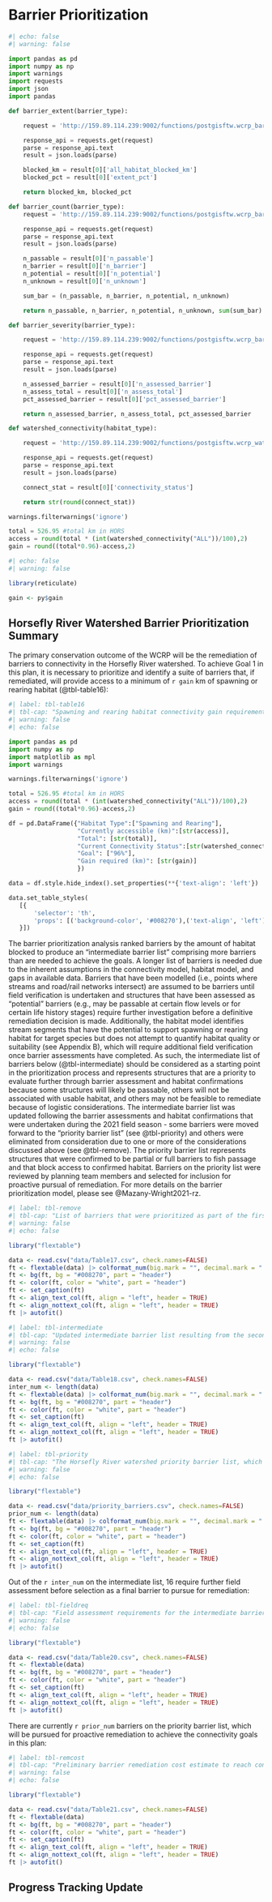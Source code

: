 # Barrier Prioritization {-}

```python
#| echo: false
#| warning: false

import pandas as pd
import numpy as np
import warnings
import requests
import json
import pandas

def barrier_extent(barrier_type):

    request = 'http://159.89.114.239:9002/functions/postgisftw.wcrp_barrier_extent/items.json?watershed_group_code=HORS&barrier_type=' + barrier_type

    response_api = requests.get(request)
    parse = response_api.text
    result = json.loads(parse)

    blocked_km = result[0]['all_habitat_blocked_km']
    blocked_pct = result[0]['extent_pct']

    return blocked_km, blocked_pct

def barrier_count(barrier_type):
    request = 'http://159.89.114.239:9002/functions/postgisftw.wcrp_barrier_count/items.json?watershed_group_code=HORS&barrier_type=' + barrier_type

    response_api = requests.get(request)
    parse = response_api.text
    result = json.loads(parse)

    n_passable = result[0]['n_passable']
    n_barrier = result[0]['n_barrier']
    n_potential = result[0]['n_potential']
    n_unknown = result[0]['n_unknown']

    sum_bar = (n_passable, n_barrier, n_potential, n_unknown)

    return n_passable, n_barrier, n_potential, n_unknown, sum(sum_bar)

def barrier_severity(barrier_type):

    request = 'http://159.89.114.239:9002/functions/postgisftw.wcrp_barrier_severity/items.json?watershed_group_code=HORS&barrier_type=' + barrier_type

    response_api = requests.get(request)
    parse = response_api.text
    result = json.loads(parse)

    n_assessed_barrier = result[0]['n_assessed_barrier']
    n_assess_total = result[0]['n_assess_total']
    pct_assessed_barrier = result[0]['pct_assessed_barrier']

    return n_assessed_barrier, n_assess_total, pct_assessed_barrier

def watershed_connectivity(habitat_type):

    request = 'http://159.89.114.239:9002/functions/postgisftw.wcrp_watershed_connectivity_status/items.json?watershed_group_code=HORS&barrier_type=' + habitat_type

    response_api = requests.get(request)
    parse = response_api.text
    result = json.loads(parse)

    connect_stat = result[0]['connectivity_status']

    return str(round(connect_stat))

warnings.filterwarnings('ignore')

total = 526.95 #total km in HORS
access = round(total * (int(watershed_connectivity("ALL"))/100),2)
gain = round((total*0.96)-access,2)
```

```r
#| echo: false
#| warning: false

library(reticulate)

gain <- py$gain

```

## Horsefly River Watershed Barrier Prioritization Summary {-}

The primary conservation outcome of the WCRP will be the remediation of barriers to connectivity in the Horsefly River watershed. To achieve Goal 1 in this plan, it is necessary to prioritize and identify a suite of barriers that, if remediated, will provide access to a minimum of `r gain` km of spawning or rearing habitat (@tbl-table16):


```python
#| label: tbl-table16
#| tbl-cap: "Spawning and rearing habitat connectivity gain requirements to meet WCRP goals in the Horsefly River watershed. The measures of currently accessible and total habitat values are derived from the Intrinsic Potential habitat model described in Appendix B."
#| warning: false
#| echo: false

import pandas as pd
import numpy as np
import matplotlib as mpl
import warnings

warnings.filterwarnings('ignore')

total = 526.95 #total km in HORS
access = round(total * (int(watershed_connectivity("ALL"))/100),2)
gain = round((total*0.96)-access,2)

df = pd.DataFrame({"Habitat Type":["Spawning and Rearing"],
                   "Currently accessible (km)":[str(access)],
                   "Total": [str(total)],
                   "Current Connectivity Status":[str(watershed_connectivity("ALL"))+"%"],
                   "Goal": ["96%"],
                   "Gain required (km)": [str(gain)]
                   })

data = df.style.hide_index().set_properties(**{'text-align': 'left'})

data.set_table_styles(
   [{
       'selector': 'th',
       'props': [('background-color', '#008270'),('text-align', 'left')]
   }])

```


The barrier prioritization analysis ranked barriers by the amount of habitat blocked to produce an "intermediate barrier list" comprising more barriers than are needed to achieve the goals. A longer list of barriers is needed due to the inherent assumptions in the connectivity model, habitat model, and gaps in available data. Barriers that have been modelled (i.e., points where streams and road/rail networks intersect) are assumed to be barriers until field verification is undertaken and structures that have been assessed as "potential" barriers (e.g., may be passable at certain flow levels or for certain life history stages) require further investigation before a definitive remediation decision is made. Additionally, the habitat model identifies stream segments that have the potential to support spawning or rearing habitat for target species but does not attempt to quantify habitat quality or suitability (see Appendix B), which will require additional field verification once barrier assessments have completed. As such, the intermediate list of barriers below (@tbl-intermediate) should be considered as a starting point in the prioritization process and represents structures that are a priority to evaluate further through barrier assessment and habitat confirmations because some structures will likely be passable, others will not be associated with usable habitat, and others may not be feasible to remediate because of logistic considerations. The intermediate barrier list was updated following the barrier assessments and habitat confirmations that were undertaken during the 2021 field season - some barriers were moved forward to the "priority barrier list" (see @tbl-priority) and others were eliminated from consideration due to one or more of the considerations discussed above (see @tbl-remove). The priority barrier list represents structures that were confirmed to be partial or full barriers to fish passage and that block access to confirmed habitat. Barriers on the priority list were reviewed by planning team members and selected for inclusion for proactive pursual of remediation.  For more details on the barrier prioritization model, please see @Mazany-Wright2021-rz.



```r
#| label: tbl-remove
#| tbl-cap: "List of barriers that were prioritized as part of the first iteration of the intermediate barrier list (field assessments occurred during the 2021 field season) but were removed from consideration for pursual of proactive remediation following discussion with the planning team due to these structures not existing, being passable, not be associated with usable habitat, or deemed not feasible to remediate because of logistic considerations."
#| warning: false
#| echo: false

library("flextable")

data <- read.csv("data/Table17.csv", check.names=FALSE)
ft <- flextable(data) |> colformat_num(big.mark = "", decimal.mark = ".", digits = 2) 
ft <- bg(ft, bg = "#008270", part = "header")
ft <- color(ft, color = "white", part = "header")
ft <- set_caption(ft)
ft <- align_text_col(ft, align = "left", header = TRUE)
ft <- align_nottext_col(ft, align = "left", header = TRUE)
ft |> autofit() 
```

```r
#| label: tbl-intermediate
#| tbl-cap: "Updated intermediate barrier list resulting from the second barrier prioritization analysis in the Horsefly River watershed. After assessing the potential barriers on the first iteration of the intermediate list (2021 field season) and either identifying them as remediation priorities or eliminating them from consideration (e.g., because they passed fish or did hot have suitable habitat upstream), the remaining potential barriers in the watershed were re-prioritized. The barriers on this list were prioritized to exceed the connectivity goals of the plan. Barriers highlighted in the same colour represent sets of barriers that have been prioritized as a group. In the Barrier Status column, P = potential barrier and B = confirmed barrier. All barrier assessment data is compiled from the BC Provincial Stream Crossing Inventory System."
#| warning: false
#| echo: false

library("flextable")

data <- read.csv("data/Table18.csv", check.names=FALSE)
inter_num <- length(data)
ft <- flextable(data) |> colformat_num(big.mark = "", decimal.mark = ".", digits = 2) 
ft <- bg(ft, bg = "#008270", part = "header")
ft <- color(ft, color = "white", part = "header")
ft <- set_caption(ft)
ft <- align_text_col(ft, align = "left", header = TRUE)
ft <- align_nottext_col(ft, align = "left", header = TRUE)
ft |> autofit() 
```

```r
#| label: tbl-priority
#| tbl-cap: "The Horsefly River watershed priority barrier list, which includes barriers that have undergone field assessment, been reviewed by the planning team, and selected to pursue for proactive remediation."
#| warning: false
#| echo: false

library("flextable")

data <- read.csv("data/priority_barriers.csv", check.names=FALSE)
prior_num <- length(data)
ft <- flextable(data) |> colformat_num(big.mark = "", decimal.mark = ".", digits = 2) 
ft <- bg(ft, bg = "#008270", part = "header")
ft <- color(ft, color = "white", part = "header")
ft <- set_caption(ft)
ft <- align_text_col(ft, align = "left", header = TRUE)
ft <- align_nottext_col(ft, align = "left", header = TRUE)
ft |> autofit() 
```


Out of the `r inter_num` on the intermediate list, 16 require further field assessment before selection as a final barrier to pursue for remediation: 

```r
#| label: tbl-fieldreq
#| tbl-cap: "Field assessment requirements for the intermediate barrier list in the Horsefly River watershed. The cost per barrier values are estimates based on previously completed field work. The habitat confirmation count is based on the assumption that the 12 barriers requiring barrier assessments will also require a subsequent confirmation. In the case that some barriers are identified as unsuitable candidates for habitat confirmations, the total cost will be reduced."
#| warning: false
#| echo: false

library("flextable")

data <- read.csv("data/Table20.csv", check.names=FALSE)
ft <- flextable(data) 
ft <- bg(ft, bg = "#008270", part = "header")
ft <- color(ft, color = "white", part = "header")
ft <- set_caption(ft)
ft <- align_text_col(ft, align = "left", header = TRUE)
ft <- align_nottext_col(ft, align = "left", header = TRUE)
ft |> autofit() 
```

There are currently `r prior_num` barriers on the priority barrier list, which will be pursued for proactive remediation to achieve the connectivity goals in this plan:

```r
#| label: tbl-remcost
#| tbl-cap: "Preliminary barrier remediation cost estimate to reach connectivity goals in the Horsefly River watershed. Cost per barrier values are estimated based on the average cost of previously completed projects. Barrier counts and total costs are subject to change as more information is collected through the implementation of this plan."
#| warning: false
#| echo: false

library("flextable")

data <- read.csv("data/Table21.csv", check.names=FALSE)
ft <- flextable(data)
ft <- bg(ft, bg = "#008270", part = "header")
ft <- color(ft, color = "white", part = "header")
ft <- set_caption(ft)
ft <- align_text_col(ft, align = "left", header = TRUE)
ft <- align_nottext_col(ft, align = "left", header = TRUE)
ft |> autofit() 
```

## Progress Tracking Update {-}